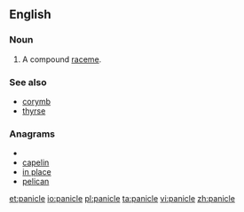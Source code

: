 ==English==
{{wikipedia}}
===Noun===
{{en-noun}}

# {{botany}} A compound [[raceme]].

===See also===
* [[corymb]]
* [[thyrse]]

===Anagrams===
* {{alphagram|aceilnp}}
* [[capelin#English|capelin]]
* [[in place#English|in place]]
* [[pelican#English|pelican]]

[[et:panicle]]
[[io:panicle]]
[[pl:panicle]]
[[ta:panicle]]
[[vi:panicle]]
[[zh:panicle]]
